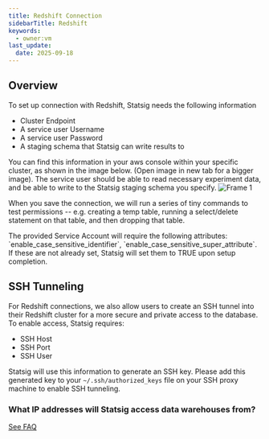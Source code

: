 ```yaml
---
title: Redshift Connection
sidebarTitle: Redshift
keywords:
  - owner:vm
last_update:
  date: 2025-09-18
---
```


## Overview

To set up connection with Redshift, Statsig needs the following information

- Cluster Endpoint
- A service user Username
- A service user Password
- A staging schema that Statsig can write results to

<Note>
You can find this information in your aws console within your specific cluster, as shown in the image below. (Open image in new tab for a bigger image). The service user should be able to read necessary experiment data, and be able to write to the Statsig staging schema you specify.

<Frame>
  <img src="https://user-images.githubusercontent.com/108023879/187515405-17fa7d90-44e1-422f-87a7-cfde090637ed.png" alt="Frame 1" />
</Frame>

When you save the connection, we will run a series of tiny commands to test permissions -- e.g. creating a temp table, running a select/delete statement on that table, and then dropping that table.
</Note>

<Note>
The provided Service Account will require the following attributes: `enable_case_sensitive_identifier`, `enable_case_sensitive_super_attribute`. If these are not already set, Statsig will set them to TRUE upon setup completion.
</Note>

## SSH Tunneling

For Redshift connections, we also allow users to create an SSH tunnel into their Redshift cluster for a more secure and private access to the database.
To enable access, Statsig requires:

- SSH Host
- SSH Port
- SSH User

Statsig will use this information to generate an SSH key. Please add this generated key to your `~/.ssh/authorized_keys` file on your SSH proxy machine to enable SSH tunneling.

### What IP addresses will Statsig access data warehouses from?

[See FAQ](/data-warehouse-ingestion/faq#what-ip-addresses-will-statsig-access-data-warehouses-from)
